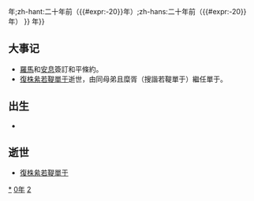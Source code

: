 {{noteTA
|1=zh:{{#expr:{{CURRENTYEAR}}-20}}年;zh-hant:二十年前（{{#expr:{{CURRENTYEAR}}-20}}年）;zh-hans:二十年前（{{#expr:{{CURRENTYEAR}}-20}}年）
}}
{{not|{{#expr:{{CURRENTYEAR}}-20}}年}}
{{yearTOC|-20|西汉'''[[鸿嘉|鸿嘉]]元年'''}}

== 大事记 ==
*[[羅馬|羅馬]]和[[安息|安息]]簽訂和平條約。
*[[復株絫若鞮單于|復株絫若鞮單于]]逝世，由同母弟且糜胥（搜諧若鞮單于）繼任單于。

== 出生 ==
*

== 逝世 ==
{{Wikisource year mention}}
*[[復株絫若鞮單于|復株絫若鞮單于]]

[[Category:前20年|*]]
[[Category:前20年代|0年]]
[[Category:前1世纪各年|2]]